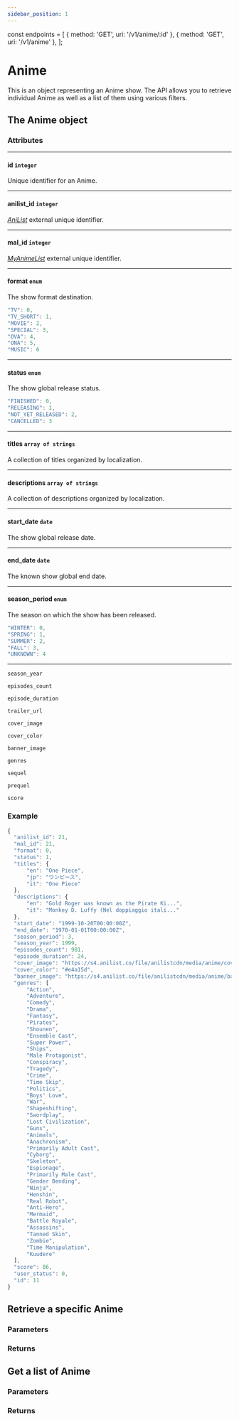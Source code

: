 ```yaml
---
sidebar_position: 1
---
```


const endpoints = [
  { method: 'GET', uri: '/v1/anime/:id' },
  { method: 'GET', uri: '/v1/anime' },
];

# Anime

This is an object representing an Anime show.
The API allows you to retrieve individual Anime as well as a list of them using various filters.

<ApiCodeBlock title="Endpoints" items={endpoints} />

## The Anime object

### Attributes

---

#### id `integer`

Unique identifier for an Anime.

---

#### anilist_id `integer`

*[AniList](https://anilist.co/)* external unique identifier.

---

#### mal_id `integer`

*[MyAnimeList](https://myanimelist.net/)* external unique identifier.

---

#### format `enum`

The show format destination.

```js title="Possible format enum values"
"TV": 0,
"TV_SHORT": 1,
"MOVIE": 2,
"SPECIAL": 3,
"OVA": 4,
"ONA": 5,
"MUSIC": 6
```

---

#### status `enum`

The show global release status.

```js title="Possible status enum values"
"FINISHED": 0,
"RELEASING": 1,
"NOT_YET_RELEASED": 2,
"CANCELLED": 3
```

---

#### titles `array of strings`

A collection of titles organized by localization.

---

#### descriptions `array of strings`

A collection of descriptions organized by localization.

---

#### start_date `date`

The show global release date.

---

#### end_date `date`

The known show global end date.

---

#### season_period `enum`

The season on which the show has been released.

```js title="Possible status enum values"
"WINTER": 0,
"SPRING": 1,
"SUMMER": 2,
"FALL": 3,
"UNKNOWN": 4
```

---

`season_year`

`episodes_count`

`episode_duration`

`trailer_url`

`cover_image`

`cover_color`

`banner_image`

`genres`

`sequel`

`prequel`

`score`

### Example

```js title="Anime object example"
{
  "anilist_id": 21,
  "mal_id": 21,
  "format": 0,
  "status": 1,
  "titles": {
      "en": "One Piece",
      "jp": "ワンピース",
      "it": "One Piece"
  },
  "descriptions": {
      "en": "Gold Roger was known as the Pirate Ki...",
      "it": "Monkey D. Luffy (Nel doppiaggio itali..."
  },
  "start_date": "1999-10-20T00:00:00Z",
  "end_date": "1970-01-01T00:00:00Z",
  "season_period": 3,
  "season_year": 1999,
  "episodes_count": 981,
  "episode_duration": 24,
  "cover_image": "https://s4.anilist.co/file/anilistcdn/media/anime/cov...",
  "cover_color": "#e4a15d",
  "banner_image": "https://s4.anilist.co/file/anilistcdn/media/anime/ba...",
  "genres": [
      "Action",
      "Adventure",
      "Comedy",
      "Drama",
      "Fantasy",
      "Pirates",
      "Shounen",
      "Ensemble Cast",
      "Super Power",
      "Ships",
      "Male Protagonist",
      "Conspiracy",
      "Tragedy",
      "Crime",
      "Time Skip",
      "Politics",
      "Boys' Love",
      "War",
      "Shapeshifting",
      "Swordplay",
      "Lost Civilization",
      "Guns",
      "Animals",
      "Anachronism",
      "Primarily Adult Cast",
      "Cyborg",
      "Skeleton",
      "Espionage",
      "Primarily Male Cast",
      "Gender Bending",
      "Ninja",
      "Henshin",
      "Real Robot",
      "Anti-Hero",
      "Mermaid",
      "Battle Royale",
      "Assassins",
      "Tanned Skin",
      "Zombie",
      "Time Manipulation",
      "Kuudere"
  ],
  "score": 86,
  "user_status": 0,
  "id": 11
}
```

## Retrieve a specific Anime

### Parameters

### Returns

## Get a list of Anime

### Parameters

### Returns